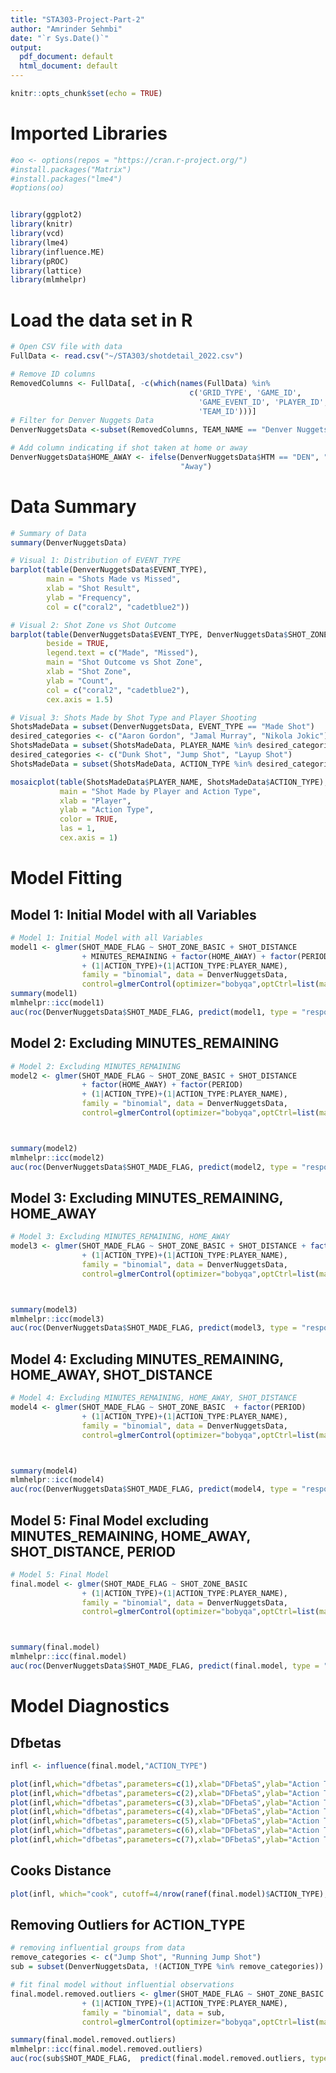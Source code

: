 ```yaml
---
title: "STA303-Project-Part-2"
author: "Amrinder Sehmbi"
date: "`r Sys.Date()`"
output:
  pdf_document: default
  html_document: default
---
```

```r
knitr::opts_chunk$set(echo = TRUE)
```

# Imported Libraries
```r
#oo <- options(repos = "https://cran.r-project.org/")
#install.packages("Matrix")
#install.packages("lme4")
#options(oo)


library(ggplot2)
library(knitr)
library(vcd)
library(lme4) 
library(influence.ME)
library(pROC)
library(lattice)
library(mlmhelpr)
```


# Load the data set in R
```r
# Open CSV file with data
FullData <- read.csv("~/STA303/shotdetail_2022.csv")

# Remove ID columns
RemovedColumns <- FullData[, -c(which(names(FullData) %in% 
                                        c('GRID_TYPE', 'GAME_ID', 
                                          'GAME_EVENT_ID', 'PLAYER_ID',
                                          'TEAM_ID')))]
# Filter for Denver Nuggets Data
DenverNuggetsData <-subset(RemovedColumns, TEAM_NAME == "Denver Nuggets")

# Add column indicating if shot taken at home or away
DenverNuggetsData$HOME_AWAY <- ifelse(DenverNuggetsData$HTM == "DEN", "Home", 
                                      "Away")

```



# Data Summary
```r
# Summary of Data
summary(DenverNuggetsData)

# Visual 1: Distribution of EVENT_TYPE
barplot(table(DenverNuggetsData$EVENT_TYPE), 
        main = "Shots Made vs Missed",
        xlab = "Shot Result",
        ylab = "Frequency",
        col = c("coral2", "cadetblue2"))

# Visual 2: Shot Zone vs Shot Outcome
barplot(table(DenverNuggetsData$EVENT_TYPE, DenverNuggetsData$SHOT_ZONE_BASIC), 
        beside = TRUE, 
        legend.text = c("Made", "Missed"),
        main = "Shot Outcome vs Shot Zone",
        xlab = "Shot Zone",
        ylab = "Count",
        col = c("coral2", "cadetblue2"),
        cex.axis = 1.5)

# Visual 3: Shots Made by Shot Type and Player Shooting
ShotsMadeData = subset(DenverNuggetsData, EVENT_TYPE == "Made Shot")
desired_categories <- c("Aaron Gordon", "Jamal Murray", "Nikola Jokic")
ShotsMadeData = subset(ShotsMadeData, PLAYER_NAME %in% desired_categories)
desired_categories <- c("Dunk Shot", "Jump Shot", "Layup Shot")
ShotsMadeData = subset(ShotsMadeData, ACTION_TYPE %in% desired_categories)

mosaicplot(table(ShotsMadeData$PLAYER_NAME, ShotsMadeData$ACTION_TYPE),
           main = "Shot Made by Player and Action Type",
           xlab = "Player",
           ylab = "Action Type",
           color = TRUE,
           las = 1,
           cex.axis = 1)  

```


# Model Fitting

## Model 1: Initial Model with all Variables
```r
# Model 1: Initial Model with all Variables
model1 <- glmer(SHOT_MADE_FLAG ~ SHOT_ZONE_BASIC + SHOT_DISTANCE 
                + MINUTES_REMAINING + factor(HOME_AWAY) + factor(PERIOD) 
                + (1|ACTION_TYPE)+(1|ACTION_TYPE:PLAYER_NAME), 
                family = "binomial", data = DenverNuggetsData,
                control=glmerControl(optimizer="bobyqa",optCtrl=list(maxfun=2e5)))
summary(model1)
mlmhelpr::icc(model1)
auc(roc(DenverNuggetsData$SHOT_MADE_FLAG, predict(model1, type = "response")))


```


## Model 2: Excluding MINUTES_REMAINING
```r

# Model 2: Excluding MINUTES_REMAINING
model2 <- glmer(SHOT_MADE_FLAG ~ SHOT_ZONE_BASIC + SHOT_DISTANCE 
                + factor(HOME_AWAY) + factor(PERIOD) 
                + (1|ACTION_TYPE)+(1|ACTION_TYPE:PLAYER_NAME), 
                family = "binomial", data = DenverNuggetsData,
                control=glmerControl(optimizer="bobyqa",optCtrl=list(maxfun=2e5)))



summary(model2)
mlmhelpr::icc(model2)
auc(roc(DenverNuggetsData$SHOT_MADE_FLAG, predict(model2, type = "response")))
```

## Model 3: Excluding MINUTES_REMAINING, HOME_AWAY
```r
# Model 3: Excluding MINUTES_REMAINING, HOME_AWAY
model3 <- glmer(SHOT_MADE_FLAG ~ SHOT_ZONE_BASIC + SHOT_DISTANCE + factor(PERIOD) 
                + (1|ACTION_TYPE)+(1|ACTION_TYPE:PLAYER_NAME), 
                family = "binomial", data = DenverNuggetsData,
                control=glmerControl(optimizer="bobyqa",optCtrl=list(maxfun=2e5)))



summary(model3)
mlmhelpr::icc(model3)
auc(roc(DenverNuggetsData$SHOT_MADE_FLAG, predict(model3, type = "response")))
```


## Model 4: Excluding MINUTES_REMAINING, HOME_AWAY, SHOT_DISTANCE
```r
# Model 4: Excluding MINUTES_REMAINING, HOME_AWAY, SHOT_DISTANCE
model4 <- glmer(SHOT_MADE_FLAG ~ SHOT_ZONE_BASIC  + factor(PERIOD) 
                + (1|ACTION_TYPE)+(1|ACTION_TYPE:PLAYER_NAME), 
                family = "binomial", data = DenverNuggetsData,
                control=glmerControl(optimizer="bobyqa",optCtrl=list(maxfun=2e5)))



summary(model4)
mlmhelpr::icc(model4)
auc(roc(DenverNuggetsData$SHOT_MADE_FLAG, predict(model4, type = "response")))
```


## Model 5: Final Model excluding MINUTES_REMAINING, HOME_AWAY, SHOT_DISTANCE, PERIOD
```r
# Model 5: Final Model
final.model <- glmer(SHOT_MADE_FLAG ~ SHOT_ZONE_BASIC 
                + (1|ACTION_TYPE)+(1|ACTION_TYPE:PLAYER_NAME), 
                family = "binomial", data = DenverNuggetsData,
                control=glmerControl(optimizer="bobyqa",optCtrl=list(maxfun=2e5)))



summary(final.model)
mlmhelpr::icc(final.model)
auc(roc(DenverNuggetsData$SHOT_MADE_FLAG, predict(final.model, type = "response")))

```


# Model Diagnostics

## Dfbetas
```r

infl <- influence(final.model,"ACTION_TYPE")

plot(infl,which="dfbetas",parameters=c(1),xlab="DFbetaS",ylab="Action Type")
plot(infl,which="dfbetas",parameters=c(2),xlab="DFbetaS",ylab="Action Type")
plot(infl,which="dfbetas",parameters=c(3),xlab="DFbetaS",ylab="Action Type")
plot(infl,which="dfbetas",parameters=c(4),xlab="DFbetaS",ylab="Action Type")
plot(infl,which="dfbetas",parameters=c(5),xlab="DFbetaS",ylab="Action Type")
plot(infl,which="dfbetas",parameters=c(6),xlab="DFbetaS",ylab="Action Type")
plot(infl,which="dfbetas",parameters=c(7),xlab="DFbetaS",ylab="Action Type")

```


## Cooks Distance
```r

plot(infl, which="cook", cutoff=4/nrow(ranef(final.model)$ACTION_TYPE), sort=TRUE, xlab="Cook´s Distance",ylab="Action type")
```

## Removing Outliers for ACTION_TYPE
```r
# removing influential groups from data
remove_categories <- c("Jump Shot", "Running Jump Shot")
sub = subset(DenverNuggetsData, !(ACTION_TYPE %in% remove_categories))

# fit final model without influential observations
final.model.removed.outliers <- glmer(SHOT_MADE_FLAG ~ SHOT_ZONE_BASIC 
                + (1|ACTION_TYPE)+(1|ACTION_TYPE:PLAYER_NAME), 
                family = "binomial", data = sub,
                control=glmerControl(optimizer="bobyqa",optCtrl=list(maxfun=2e5)))

summary(final.model.removed.outliers)
mlmhelpr::icc(final.model.removed.outliers)
auc(roc(sub$SHOT_MADE_FLAG,  predict(final.model.removed.outliers, type = "response")))
```


















